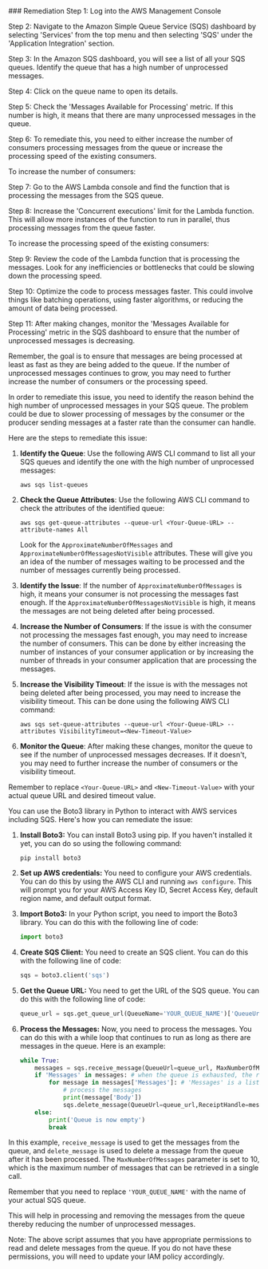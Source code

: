 
<Tab title='Remediation'>
### Remediation

<AccordionGroup>
<Accordion title='Using Console' defaultOpen='true'>
Step 1: Log into the AWS Management Console

Step 2: Navigate to the Amazon Simple Queue Service (SQS) dashboard by selecting 'Services' from the top menu and then selecting 'SQS' under the 'Application Integration' section.

Step 3: In the Amazon SQS dashboard, you will see a list of all your SQS queues. Identify the queue that has a high number of unprocessed messages.

Step 4: Click on the queue name to open its details.

Step 5: Check the 'Messages Available for Processing' metric. If this number is high, it means that there are many unprocessed messages in the queue.

Step 6: To remediate this, you need to either increase the number of consumers processing messages from the queue or increase the processing speed of the existing consumers.

To increase the number of consumers:

Step 7: Go to the AWS Lambda console and find the function that is processing the messages from the SQS queue.

Step 8: Increase the 'Concurrent executions' limit for the Lambda function. This will allow more instances of the function to run in parallel, thus processing messages from the queue faster.

To increase the processing speed of the existing consumers:

Step 9: Review the code of the Lambda function that is processing the messages. Look for any inefficiencies or bottlenecks that could be slowing down the processing speed.

Step 10: Optimize the code to process messages faster. This could involve things like batching operations, using faster algorithms, or reducing the amount of data being processed.

Step 11: After making changes, monitor the 'Messages Available for Processing' metric in the SQS dashboard to ensure that the number of unprocessed messages is decreasing.

Remember, the goal is to ensure that messages are being processed at least as fast as they are being added to the queue. If the number of unprocessed messages continues to grow, you may need to further increase the number of consumers or the processing speed.
</Accordion>

<Accordion title='Using CLI'>
In order to remediate this issue, you need to identify the reason behind the high number of unprocessed messages in your SQS queue. The problem could be due to slower processing of messages by the consumer or the producer sending messages at a faster rate than the consumer can handle.

Here are the steps to remediate this issue:

1. **Identify the Queue**: Use the following AWS CLI command to list all your SQS queues and identify the one with the high number of unprocessed messages:

   ```
   aws sqs list-queues
   ```

2. **Check the Queue Attributes**: Use the following AWS CLI command to check the attributes of the identified queue:

   ```
   aws sqs get-queue-attributes --queue-url <Your-Queue-URL> --attribute-names All
   ```

   Look for the `ApproximateNumberOfMessages` and `ApproximateNumberOfMessagesNotVisible` attributes. These will give you an idea of the number of messages waiting to be processed and the number of messages currently being processed.

3. **Identify the Issue**: If the number of `ApproximateNumberOfMessages` is high, it means your consumer is not processing the messages fast enough. If the `ApproximateNumberOfMessagesNotVisible` is high, it means the messages are not being deleted after being processed.

4. **Increase the Number of Consumers**: If the issue is with the consumer not processing the messages fast enough, you may need to increase the number of consumers. This can be done by either increasing the number of instances of your consumer application or by increasing the number of threads in your consumer application that are processing the messages.

5. **Increase the Visibility Timeout**: If the issue is with the messages not being deleted after being processed, you may need to increase the visibility timeout. This can be done using the following AWS CLI command:

   ```
   aws sqs set-queue-attributes --queue-url <Your-Queue-URL> --attributes VisibilityTimeout=<New-Timeout-Value>
   ```

6. **Monitor the Queue**: After making these changes, monitor the queue to see if the number of unprocessed messages decreases. If it doesn't, you may need to further increase the number of consumers or the visibility timeout.

Remember to replace `<Your-Queue-URL>` and `<New-Timeout-Value>` with your actual queue URL and desired timeout value.
</Accordion>

<Accordion title='Using Python'>
You can use the Boto3 library in Python to interact with AWS services including SQS. Here's how you can remediate the issue:

1. **Install Boto3:** You can install Boto3 using pip. If you haven't installed it yet, you can do so using the following command:
   ```
   pip install boto3
   ```
2. **Set up AWS credentials:** You need to configure your AWS credentials. You can do this by using the AWS CLI and running `aws configure`. This will prompt you for your AWS Access Key ID, Secret Access Key, default region name, and default output format.

3. **Import Boto3:** In your Python script, you need to import the Boto3 library. You can do this with the following line of code:
   ```python
   import boto3
   ```
4. **Create SQS Client:** You need to create an SQS client. You can do this with the following line of code:
   ```python
   sqs = boto3.client('sqs')
   ```
5. **Get the Queue URL:** You need to get the URL of the SQS queue. You can do this with the following line of code:
   ```python
   queue_url = sqs.get_queue_url(QueueName='YOUR_QUEUE_NAME')['QueueUrl']
   ```
6. **Process the Messages:** Now, you need to process the messages. You can do this with a while loop that continues to run as long as there are messages in the queue. Here is an example:
   ```python
   while True:
       messages = sqs.receive_message(QueueUrl=queue_url, MaxNumberOfMessages=10)
       if 'Messages' in messages: # when the queue is exhausted, the response dict contains no 'Messages' key
           for message in messages['Messages']: # 'Messages' is a list
               # process the messages
               print(message['Body'])
               sqs.delete_message(QueueUrl=queue_url,ReceiptHandle=message['ReceiptHandle'])
       else:
           print('Queue is now empty')
           break
   ```
In this example, `receive_message` is used to get the messages from the queue, and `delete_message` is used to delete a message from the queue after it has been processed. The `MaxNumberOfMessages` parameter is set to 10, which is the maximum number of messages that can be retrieved in a single call.

Remember that you need to replace `'YOUR_QUEUE_NAME'` with the name of your actual SQS queue. 

This will help in processing and removing the messages from the queue thereby reducing the number of unprocessed messages. 

Note: The above script assumes that you have appropriate permissions to read and delete messages from the queue. If you do not have these permissions, you will need to update your IAM policy accordingly.
</Accordion>

</AccordionGroup>
</Tab>
</Tabs>
